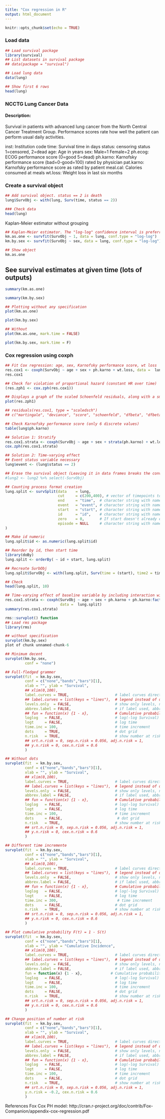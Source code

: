 ```yaml
---
title: "Cox regression in R"
output: html_document
---
```


```r
knitr::opts_chunk$set(echo = TRUE)
```

### Load data

```r
## Load survival package
library(survival)
## List datasets in survival package
## data(package = "survival")
```
```r
## Load lung data
data(lung)

## Show first 6 rows
head(lung)
```


### NCCTG Lung Cancer Data

#### Description:
Survival in patients with advanced lung cancer from the North
     Central Cancer Treatment Group.  Performance scores rate how well
     the patient can perform usual daily activities.

inst:       Institution code
time:       Survival time in days
status:     censoring status 1=censored, 2=dead
age:        Age in years
sex:        Male=1 Female=2
ph.ecog:    ECOG performance score (0=good 5=dead)
ph.karno:   Karnofsky performance score (bad=0-good=100) rated by physician
pat.karno:  Karnofsky performance score as rated by patient
meal.cal:   Calories consumed at meals
wt.loss:    Weight loss in last six months

### Create a survival object

```r
## Add survival object. status == 2 is death
lung$SurvObj <- with(lung, Surv(time, status == 2))

### Check data
head(lung)
```

Kaplan-Meier estimator without grouping
```r
## Kaplan-Meier estimator. The "log-log" confidence interval is preferred.
km.as.one <- survfit(SurvObj ~ 1, data = lung, conf.type = "log-log")
km.by.sex <- survfit(SurvObj ~ sex, data = lung, conf.type = "log-log")

## Show object
km.as.one
```


## See survival estimates at given time (lots of outputs)
```r
summary(km.as.one)
```

```r
summary(km.by.sex)
```

```r
## Plotting without any specification
plot(km.as.one)
```

```r
plot(km.by.sex)
```

```r
## Without
plot(km.as.one, mark.time = FALSE)
```

```r
plot(km.by.sex, mark.time = F)
```

### Cox regression using coxph

```r
## Fit Cox regression: age, sex, Karnofsky performance score, wt loss
res.cox1 <- coxph(SurvObj ~ age + sex + ph.karno + wt.loss, data =  lung)
res.cox1
```

```r
## Check for violation of proportional hazard (constant HR over time)
(res.zph1 <- cox.zph(res.cox1))

```

```r
## Displays a graph of the scaled Schoenfeld residuals, along with a smooth curve.
plot(res.zph1)
```

```r

## residuals(res.cox1, type = "scaledsch")
## c("martingale", "deviance", "score", "schoenfeld", "dfbeta", "dfbetas", "scaledsch","partial")

## Check Karnofsky performance score (only 6 discrete values)
table(lung$ph.karno)
```

```r

## Solution 1: Stratify
res.cox1.strata <- coxph(SurvObj ~ age + sex + strata(ph.karno) + wt.loss, data =  lung)
cox.zph(res.cox1.strata)
```

```r
## Solution 2: Time-varying effect
## Event status variable necessary
lung$event <- (lung$status == 2)
```

```r
## Erase the survival object (Leaving it in data frames breaks the conversion)
#lung2 <- lung2 %>% select(-SurvObj)
```

```r
## Counting process format creation
lung.split <- survSplit(data    = lung,
                        cut     = c(200,400), # vector of timepoints to cut at
                        end     = "time",  # character string with name of event time variable
                        event   = "event", # character string with name of censoring indicator
                        start   = "start", # character string with name of start time variable (created)
                        id      = "id",    # character string with name of new id variable to create
                        zero    = 0,       # If start doesn't already exist, used as start
                        episode = NULL     # character string with name of new episode variable (optional)
)
```

```r
## Make id numeric
lung.split$id <- as.numeric(lung.split$id)
```

```r
## Reorder by id, then start time
library(doBy)
lung.split <- orderBy( ~ id + start, lung.split)
```

```r
## Recreate SurbObj
lung.split$SurvObj <- with(lung.split, Surv(time = (start), time2 = time, event = event))
```

```r
## Check
head(lung.split, 10)
```

```r
## Time-varying effect of baseline variable by including interaction with interval
res.cox1.strata <- coxph(SurvObj ~ age + sex + ph.karno + ph.karno:factor(start) + wt.loss + cluster(id),
                         data =  lung.split)
summary(res.cox1.strata)
```

```r
rms::survplot() function
## Load rms package
library(rms)
```

```r
## without specification
survplot(km.by.sex)
plot of chunk unnamed-chunk-6
```


```r
## Minimum decent
survplot(km.by.sex,
         conf = "none")
```


```r
## Full-fledged grammer
survplot(fit  = km.by.sex,
         conf = c("none","bands","bars")[1],
         xlab = "", ylab = "Survival",
         ## xlim(0,100),
         label.curves = TRUE,                     # label curves directly
         ## label.curves = list(keys = "lines"),  # legend instead of direct label
         levels.only  = FALSE,                    # show only levels, no label
         abbrev.label = FALSE,                    # if label used, abbreviate
         ## fun = function(x) {1 - x},            # Cumulative probability plot         
         loglog   = FALSE,                        # log(-log Survival) plot
         logt     = FALSE,                        # log time
         time.inc = 100,                          # time increment
         dots     = TRUE,                         # dot grid
         n.risk   = TRUE,                         # show number at risk
         ## srt.n.risk = 0, sep.n.risk = 0.056, adj.n.risk = 1,
         ## y.n.risk = 0, cex.n.risk = 0.6
         )
```


```r


## Without dots
survplot(fit  = km.by.sex,
         conf = c("none","bands","bars")[1],
         xlab = "", ylab = "Survival",
         ## xlim(0,100),
         label.curves = TRUE,                     # label curves directly
         ## label.curves = list(keys = "lines"),  # legend instead of direct label
         levels.only  = FALSE,                    # show only levels, no label
         abbrev.label = FALSE,                    # if label used, abbreviate
         ## fun = function(x) {1 - x},            # Cumulative probability plot         
         loglog   = FALSE,                        # log(-log Survival) plot
         logt     = FALSE,                        # log time
         time.inc = 100,                          # time increment
         dots     = FALSE,                         # dot grid
         n.risk   = TRUE,                         # show number at risk
         ## srt.n.risk = 0, sep.n.risk = 0.056, adj.n.risk = 1,
         ## y.n.risk = 0, cex.n.risk = 0.6
         )
```


```r


## Different time incremente
survplot(fit  = km.by.sex,
         conf = c("none","bands","bars")[1],
         xlab = "", ylab = "Survival",
         ## xlim(0,100),
         label.curves = TRUE,                     # label curves directly
         ## label.curves = list(keys = "lines"),  # legend instead of direct label
         levels.only  = FALSE,                    # show only levels, no label
         abbrev.label = FALSE,                    # if label used, abbreviate
         ## fun = function(x) {1 - x},            # Cumulative probability plot         
         loglog   = FALSE,                        # log(-log Survival) plot
         logt     = FALSE,                        # log time
         time.inc = 300,                           # time increment
         dots     = FALSE,                        # dot grid
         n.risk   = TRUE,                         # show number at risk
         ## srt.n.risk = 0, sep.n.risk = 0.056, adj.n.risk = 1,
         ## y.n.risk = 0, cex.n.risk = 0.6
         )
```


```r



## Plot cumulative probability F(t) = 1 - S(t)
survplot(fit  = km.by.sex,
         conf = c("none","bands","bars")[1],
         xlab = "", ylab = "Cumulative Incidence",
         ## xlim(0,100),
         label.curves = TRUE,                     # label curves directly
         ## label.curves = list(keys = "lines"),  # legend instead of direct label
         levels.only  = FALSE,                    # show only levels, no label
         abbrev.label = FALSE,                    # if label used, abbreviate
         fun = function(x) {1 - x},             # Cumulative probability plot         
         loglog   = FALSE,                        # log(-log Survival) plot
         logt     = FALSE,                        # log time
         time.inc = 100,                          # time increment
         dots     = FALSE,                        # dot grid
         n.risk   = TRUE,                         # show number at risk
         ## srt.n.risk = 0, sep.n.risk = 0.056, adj.n.risk = 1,
         ## y.n.risk = 0, cex.n.risk = 0.6
         )
```


```r


## Change position of number at risk
survplot(fit  = km.by.sex,
         conf = c("none","bands","bars")[1],
         xlab = "", ylab = "Survival",
         ## xlim(0,100),
         label.curves = TRUE,                     # label curves directly
         ## label.curves = list(keys = "lines"),  # legend instead of direct label
         levels.only  = FALSE,                    # show only levels, no label
         abbrev.label = FALSE,                    # if label used, abbreviate
         ## fun = function(x) {1 - x},            # Cumulative probability plot         
         loglog   = FALSE,                        # log(-log Survival) plot
         logt     = FALSE,                        # log time
         time.inc = 100,                          # time increment
         dots     = FALSE,                        # dot grid
         n.risk   = TRUE,                         # show number at risk
         ## srt.n.risk = 0, sep.n.risk = 0.056, adj.n.risk = 1,
         y.n.risk = -0.2, cex.n.risk = 0.6
         )
```





References
Fox Cox PH model: http://cran.r-project.org/doc/contrib/Fox-Companion/appendix-cox-regression.pdf